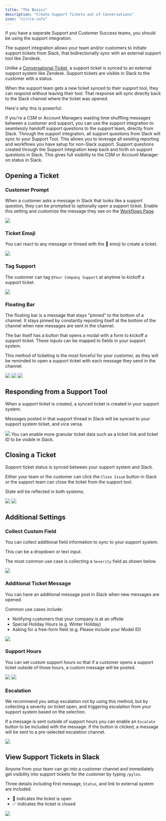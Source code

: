 ```yaml
---
title: "The Basics"
description: "Create Support Tickets out of Conversations"
icon: "circle-info"
---
```


<Tip>
  If you have a seperate Support and Customer Success teams, you should be using
  the support integration.
</Tip>

The support integration allows your team and/or customers to initiate support
tickets from Slack, that bidirectionally sync with an external support tool like
Zendesk.

Unlike a [Conversational Ticket](/ticketing/overview), a support ticket is
synced to an external support system like Zendesk. Support tickets are visible
in Slack to the customer with a status.

When the support team gets a new ticket synced to their support tool, they can
respond without leaving their tool. That response will sync directly back to the
Slack channel where the ticket was opened.

Here's why this is powerful:

<CardGroup cols={1}>
  <Card
    title="Handoff Questions to the Support Team"
    icon="hand-sparkles"
    color="#0285c7"
  >
    If you're a CSM or Account Managers wasting time shuffling messages between
    a customer and support, you can use the support integration to seamlessly
    handoff support questions to the support team, directly from Slack.
  </Card>
  <Card
    title="Consoolidate Metrics in your Support System"
    icon="magnifying-glass-chart"
    color="#ea5a0c"
  >
    Through the support integration, all support questions from Slack will sync
    to your Support Tool. This allows you to leverage all existing reporting and
    workflows you have setup for non-Slack support.
  </Card>
  <Card title="Allow Customers to stay in Slack" icon="hashtag">
    Support questions created through the Support Integration keep back and
    forth on support questions in Slack. This gives full visibility to the CSM
    or Account Manager on status in Slack.
  </Card>
</CardGroup>

## Opening a Ticket

### Customer Prompt

When a customer asks a message in Slack that looks like a support question, they
can be prompted to optionally open a support ticket. Enable this setting and
customize the message they see on the
[Workflows Page](https://app.usepylon.com/workflows).

<Frame>
  <img src="/images/help-prompt.png" />
</Frame>

### Ticket Emoji

You can react to any message or thread with the 🎫 emoji to create a ticket.

<Frame>
  <img src="/images/ticket-react.png" />
</Frame>

### Tag Support

The customer can tag `@Your Company Support` at anytime to kickoff a support
ticket.

<Frame>
  <img src="/images/tag-support.png" />
</Frame>

### Floating Bar

The floating bar is a message that stays "pinned" to the bottom of a channel. It
stays pinned by constantly reposting itself at the bottom of the channel when
new messages are sent in the channel.

The bar itself has a button that opens a modal with a form to kickoff a support
ticket. These inputs can be mapped to fields in your support system.

This method of ticketing is the most forceful for your customer, as they will be
reminded to open a support ticket with each message they send in the channel.

<Frame>
  <img src="/images/floating-bar.png" />
</Frame>

<Frame>
  <img src="/images/floating-bar-modal.png" />
</Frame>

<Frame>
  <img src="/images/floating-bar-submitted.png" />
</Frame>

## Responding from a Support Tool

When a support ticket is created, a synced ticket is created in your support
system.

Messages posted in that support thread in Slack will be synced to your support
system ticket, and vice versa.

<Frame caption="Example of a conversation between someone in Intercom and a customer in Slack">
  <img src="/images/bidirectional-sync.png" />
</Frame>

<Tip>
  You can enable more granular ticket data such as a ticket link and ticket ID
  to be visible in Slack.
</Tip>

## Closing a Ticket

Support ticket status is synced between your support system and Slack.

Either your team or the customer can click the `Close Issue` button in Slack or
the support team can close the ticket from the support tool.

State will be reflected in both systems.

<Frame>
  <img src="/images/close-ticket-open.png" />
</Frame>

<Frame caption="What a closed support ticket looks like in Slack.">
  <img src="/images/close-ticket-closed.png" />
</Frame>

## Additional Settings

### Collect Custom Field

You can collect additional field information to sync to your support system.

This can be a dropdown or text input.

The most common use case is collecting a `Severity` field as shown below.

<Frame>
  <img src="/images/custom-field.png" />
</Frame>

### Additional Ticket Message

You can have an additional message post in Slack when new messages are opened.

Common use cases include:

- Notifying customers that your company is at an offsite
- Special Holiday Hours (e.g. Winter Holiday)
- Asking for a free-form field (e.g. Please include your Model ID)

<Frame>
  <img src="/images/additional-ticket.png" />
</Frame>

### Support Hours

You can set custom support hours so that if a customer opens a support ticket
outside of those hours, a custom message will be posted.

<Frame caption="The settings page for support hours.">
  <img src="/images/support-settings.png" />
</Frame>

<Frame caption="What the support message looks like when posted in Slack.">
  <img src="/images/support-hours-feed.png" />
</Frame>

### Escalation

<Tip>
  We recommend you setup escalation not by using this method, but by collecting
  a severity on ticket open, and triggering escalation from your support system
  based on the selection.
</Tip>

If a message is sent outside of support hours you can enable an `Escalate`
button to be included with the message. If the button is clicked, a message will
be sent to a pre-selected escalation channel.

<Frame caption="What the support message looks like when posted in Slack.">
  <img src="/images/escalation.png" />
</Frame>

## View Support Tickets in Slack

Anyone from your team can go into a customer channel and immediately get
visibility into support tickets for the customer by typing `/pylon`.

Three details including first message, `Status`, and link to external system are
included.

- 🎫 indicates the ticket is open
- ✅ indicates the ticket is closed

<Frame>
  <img src="/images/slash-pylon.png" />
</Frame>

